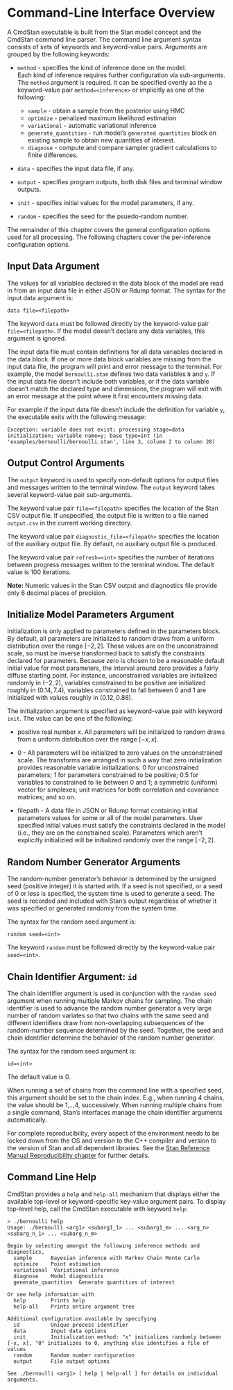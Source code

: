 # Command-Line Interface Overview

A CmdStan executable is built from the Stan model concept and the CmdStan command line parser.
The command line argument syntax consists of sets of keywords and keyword-value pairs.
Arguments are grouped by the following keywords:

- `method` - specifies the kind of inference done on the model.<br>
Each kind of inference requires further configuration via sub-arguments.
The `method` argument is required.  It can be specified overtly as the
a keyword-value pair `method=<inference>` or implicitly as one of the following:
    + `sample` - obtain a sample from the posterior using HMC
    + `optimize` - penalized maximum likelihood estimation
    + `variational` - automatic variational inference 
    + `generate_quantities` - run model's `generated quantities` block on existing sample
to obtain new quantities of interest.    
    + `diagnose` - compute and compare sampler gradient calculations to finite differences.

- `data` - specifies the input data file, if any.

- `output` - specifies program outputs, both disk files and terminal window outputs.

- `init` - specifies initial values for the model parameters, if any.

- `random` - specifies the seed for the psuedo-random number.

The remainder of this chapter covers the general configuration options used for all processing.
The following chapters cover the per-inference configuration options.

## Input Data Argument

The values for all variables declared in the data block of the model
are read in from an input data file in either JSON or Rdump format.
The syntax for the input data argument is:
```
data file=<filepath>
```
The keyword `data` must be followed directly by the keyword-value pair `file=<filepath>`.
If the model doesn't declare any data variables, this argument is ignored.

The input data file must contain definitions for all data variables declared in the data block.
If one or more data block variables are missing from the input data file, the program will
print and error message to the terminal.
For example, the model `bernoulli.stan` defines two data variables `N` and `y`.
If the input data file doesn't include both variables, or if the data variable
doesn't match the declared type and dimensions, the program will exit with an error message
at the point where it first encounters missing data.

For example if the input data file doesn't include the definition for variable `y`,
the executable exits with the following message:
```
Exception: variable does not exist; processing stage=data initialization; variable name=y; base type=int (in 'examples/bernoulli/bernoulli.stan', line 3, column 2 to column 28)
```

## Output Control Arguments

The `output` keyword is used to specify non-default options for
output files and messages written to the terminal window.
The `output` keyword takes several keyword-value pair sub-arguments.

The keyword value pair `file=<filepath>` specifies the location of the
Stan CSV output file.  If unspecified, the output file is written to a file named `output.csv`
in the current working directory.

The keyword value pair `diagnostic_file=<filepath>` specifies the location of the
auxiliary output file. By default, no auxiliary output file is produced.

The keyword value pair `refresh=<int>` specifies the 
number of iterations between progress messages written to the terminal window.
The default value is 100 iterations.

**Note:** Numeric values in the Stan CSV output and diagnostics file provide only 6 decimal places of precision.


## Initialize Model Parameters Argument

Initialization is only applied to parameters defined in the parameters block.
By default, all parameters are initialized to random draws from a uniform distribution over the range $[-2, 2]$.
These values are on the unconstrained scale, so must be
inverse transformed back to satisfy the constraints declared for
parameters.
Because zero is chosen to be a reasonable default initial value for
most parameters, the interval around zero provides a fairly diffuse
starting point. For instance, unconstrained variables are initialized
randomly in $(-2, 2)$, variables constrained to be positive are
initialized roughly in $(0.14, 7.4)$, variables constrained to fall
between 0 and 1 are initialized with values roughly in $(0.12, 0.88)$.

The initialization argument is specified as keyword-value pair with keyword `init`.
The value can be one of the following:

- positive real number $x$.  All parameters will be initialized to random draws from a uniform distribution over the range $[-x, x]$.

- $0$ - All parameters will be initialized to zero values on the unconstrained scale.
The transforms are arranged in such a way that zero initialization provides reasonable variable initializations:
$0$ for unconstrained parameters; $1$ for parameters constrained to be positive; $0.5$ for variables to constrained to lie between $0$ and $1$;
a symmetric (uniform) vector for simplexes; unit matrices for both correlation and covariance matrices; and so on.

- filepath - A data file in JSON or Rdump format containing initial parameters values for some or all of the model parameters.
User specified initial values must satisfy the constraints declared in the model (i.e., they are on the constrained scale).
Parameters which aren't explicitly initializied will be initialized randomly over the range $[-2, 2]$.

## Random Number Generator Arguments

The random-number generator’s behavior is determined by the unsigned seed
(positive integer) it is started with. If a seed is not specified,
or a seed of 0 or less is specified,
the system time is used to generate a seed.
The seed is recorded and included with Stan’s output regardless of
whether it was specified or generated randomly from the system time.

The syntax for the random seed argument is:
```
random seed=<int>
```
The keyword `random` must be followed directly by the keyword-value pair `seed=<int>`.

## Chain Identifier Argument:  `id`

The chain identifier argument is used in conjunction with the `random seed` argument when running multiple Markov chains for sampling.
The chain identifier is used to advance the random number generator a very large number of random variates so that two chains
with the same seed and different identifiers draw from non-overlapping subsequences
of the random-number sequence determined by the seed.
Together, the seed and chain identifier determine the behavior of the random number generator.

The syntax for the random seed argument is:
```
id=<int>
```
The default value is 0.

When running a set of chains from the command line with a specified seed,
this argument should be set to the chain index.
E.g., when running 4 chains, the value should be 1,..,4, successively.
When running multiple chains from a single command,
Stan’s interfaces manage the chain identifier arguments automatically.

For complete reproducibility, every aspect of the environment needs to be locked down
from the OS and version to the C++ compiler and version to the version of Stan and all dependent libraries.
See the [Stan Reference Manual Reproducibility chapter](https://mc-stan.org/docs/reference-manual/reproducibility-chapter.html)
for further details.


## Command Line Help

CmdStan provides a `help` and `help-all` mechanism that displays either the
available top-level or keyword-specific key-value argument pairs.
To display top-level help, call the CmdStan executable with keyword `help`:
```
> ./bernoulli help
Usage: ./bernoulli <arg1> <subarg1_1> ... <subarg1_m> ... <arg_n> <subarg_n_1> ... <subarg_n_m>

Begin by selecting amongst the following inference methods and diagnostics,
  sample      Bayesian inference with Markov Chain Monte Carlo
  optimize    Point estimation
  variational  Variational inference
  diagnose    Model diagnostics
  generate_quantities  Generate quantities of interest

Or see help information with
  help        Prints help
  help-all    Prints entire argument tree

Additional configuration available by specifying
  id          Unique process identifier
  data        Input data options
  init        Initialization method: "x" initializes randomly between [-x, x], "0" initializes to 0, anything else identifies a file of values
  random      Random number configuration
  output      File output options

See ./bernoulli <arg1> [ help | help-all ] for details on individual arguments.
```
